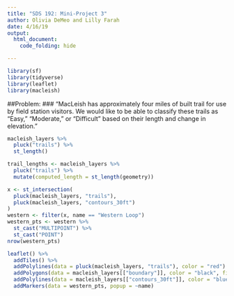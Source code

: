 ```yaml
---
title: "SDS 192: Mini-Project 3"
author: Olivia DeMeo and Lilly Farah
date: 4/16/19
output:
  html_document:
    code_folding: hide

---
```


```r

library(sf)
library(tidyverse)
library(leaflet)
library(macleish)


```

##Problem:
### "MacLeish has approximately four miles of built trail for use by field station visitors. We would like to be able to classify these trails as “Easy,” “Moderate,” or “Difficult” based on their length and change in elevation."

```r

macleish_layers %>%
  pluck("trails") %>%
  st_length()

trail_lengths <- macleish_layers %>%
  pluck("trails") %>%
  mutate(computed_length = st_length(geometry))

x <- st_intersection(
  pluck(macleish_layers, "trails"), 
  pluck(macleish_layers, "contours_30ft")
)
western <- filter(x, name == "Western Loop")
western_pts <- western %>% 
  st_cast("MULTIPOINT") %>% 
  st_cast("POINT")
nrow(western_pts)

leaflet() %>%
  addTiles() %>%
  addPolylines(data = pluck(macleish_layers, "trails"), color = "red") %>%
  addPolygons(data = macleish_layers[["boundary"]], color = "black", fillOpacity = 0) %>%
  addPolylines(data = macleish_layers[["contours_30ft"]], color = "blue", weight = 0.75) %>%
  addMarkers(data = western_pts, popup = ~name)

```



